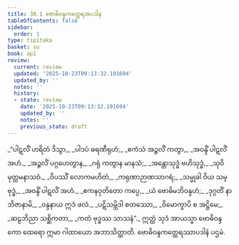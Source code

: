 ```yaml
---
title: 38.1 ဗောဓိဝန္ဒကတ္ထေရအပဒါန
tableOfContents: false
sidebar:
  order: 1
type: tipitaka
basket: su
book: ap1
review:
  current: review
  updated: '2025-10-23T09:13:32.191694'
  updated_by: ''
  notes: ''
  history:
  - state: review
    date: '2025-10-23T09:13:32.191694'
    updated_by: ''
    notes: ''
    previous_state: draft
---
```



<ReviewStatus review={frontmatter.review} showDetails={true} />

<HypothesisAnnotation frontmatter={frontmatter} />

<DynamicBreadcrumb />

<Division number="1" book="ap1" e="ch" v="20" p="335">

<Paragraph number="4096" type="verses" book="ap1">
_“ပါဋလိံ ဟရိတံ ဒိသွာ,_  
_ပါဒပံ ဓရဏီရုဟံ;_  
_ဧကံသံ အဉ္ဇလိံ ကတွာ,_  
_အဝန္ဒိံ ပါဋလိံ အဟံ._  

</Paragraph>

</Division>
<Division number="2" book="ap1" e="ch" v="20" p="335">

<Paragraph number="4097" type="verses" book="ap1">
_အဉ္ဇလိံ ပဂ္ဂဟေတွာန,_  
_ဂရုံ ကတွာန မာနသံ;_  
_အန္တောသုဒ္ဓံ ဗဟိသုဒ္ဓံ,_  
_သုဝိမုတ္တမနာသဝံ._  

</Paragraph>

</Division>
<Division number="3" book="ap1" e="ch" v="20" p="335">

<Paragraph number="4098" type="verses" book="ap1">
_ဝိပဿိံ လောကမဟိတံ,_  
_ကရုဏာဉာဏသာဂရံ;_  
_သမ္မုခါ ဝိယ သမ္ဗုဒ္ဓံ,_  
_အဝန္ဒိံ ပါဋလိံ အဟံ._  

</Paragraph>

</Division>
<Division number="4" book="ap1" e="ch" v="20" p="335">

<Paragraph number="4099" type="verses" book="ap1">
_ဧကနဝုတိတော ကပ္ပေ,_  
_ယံ ဗောဓိမဘိဝန္ဒဟံ;_  
_ဒုဂ္ဂတိံ နာဘိဇာနာမိ,_  
_ဝန္ဒနာယ ဣဒံ ဖလံ._  

</Paragraph>

</Division>
<Division number="5" book="ap1" e="ch" v="20" p="335">

<Paragraph number="4100" type="verses" book="ap1">
_ပဋိသမ္ဘိဒါ စတဿော,_  
_ဝိမောက္ခာပိ စ အဋ္ဌိမေ;_  
_ဆဠဘိညာ သစ္ဆိကတာ,_  
_ကတံ ဗုဒ္ဓဿ သာသနံ”._  

</Paragraph>

<Paragraph number="4101" book="ap1">
ဣတ္ထံ သုဒံ အာယသ္မာ ဗောဓိဝန္ဒကော ထေရော ဣမာ ဂါထာယော အဘာသိတ္ထာတိ.

</Paragraph>
</Division>

<Paragraph number="4102" type="center" book="ap1">
ဗောဓိဝန္ဒကတ္ထေရဿာပဒါနံ ပဌမံ.
</Paragraph>